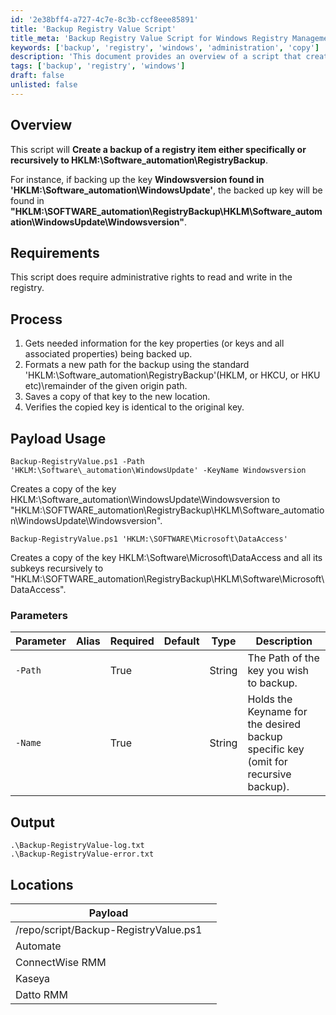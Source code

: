 ```yaml
---
id: '2e38bff4-a727-4c7e-8c3b-ccf8eee85891'
title: 'Backup Registry Value Script'
title_meta: 'Backup Registry Value Script for Windows Registry Management'
keywords: ['backup', 'registry', 'windows', 'administration', 'copy']
description: 'This document provides an overview of a script that creates a backup of a specified registry item either specifically or recursively to a designated backup location in the Windows registry. The script requires administrative rights and ensures that the backup is identical to the original key.'
tags: ['backup', 'registry', 'windows']
draft: false
unlisted: false
---
```

## Overview

This script will **Create a backup of a registry item either specifically or recursively to HKLM:\Software\_automation\RegistryBackup**. 

For instance, if backing up the key **Windowsversion found in** **'HKLM:\Software\_automation\WindowsUpdate'**, the backed up key will be found in **"HKLM:\SOFTWARE\_automation\RegistryBackup\HKLM\Software\_automation\WindowsUpdate\Windowsversion"**.

## Requirements

This script does require administrative rights to read and write in the registry.

## Process

1. Gets needed information for the key properties (or keys and all associated properties) being backed up.
2. Formats a new path for the backup using the standard 'HKLM:\Software\_automation\RegistryBackup'(HKLM, or HKCU, or HKU etc)\remainder of the given origin path.
3. Saves a copy of that key to the new location.
4. Verifies the copied key is identical to the original key.

## Payload Usage

```
Backup-RegistryValue.ps1 -Path 'HKLM:\Software\_automation\WindowsUpdate' -KeyName Windowsversion
```
Creates a copy of the key HKLM:\Software\_automation\WindowsUpdate\Windowsversion to "HKLM:\SOFTWARE\_automation\RegistryBackup\HKLM\Software\_automation\WindowsUpdate\Windowsversion".

```
Backup-RegistryValue.ps1 'HKLM:\SOFTWARE\Microsoft\DataAccess'
```
Creates a copy of the key HKLM:\Software\Microsoft\DataAccess and all its subkeys recursively to "HKLM:\SOFTWARE\_automation\RegistryBackup\HKLM\Software\Microsoft\DataAccess".

### Parameters

| Parameter      | Alias | Required | Default | Type   | Description                                                                 |
|----------------|-------|----------|---------|--------|-----------------------------------------------------------------------------|
| `-Path`        |       | True     |         | String | The Path of the key you wish to backup.                                    |
| `-Name`        |       | True     |         | String | Holds the Keyname for the desired backup specific key (omit for recursive backup). |

## Output

```
.\Backup-RegistryValue-log.txt
.\Backup-RegistryValue-error.txt
```

## Locations

| Payload                           |                                          |
|-----------------------------------|------------------------------------------|
| /repo/script/Backup-RegistryValue.ps1 |                                          |
| Automate                          |                                          |
| ConnectWise RMM                   |                                          |
| Kaseya                            |                                          |
| Datto RMM                         |                                          |











